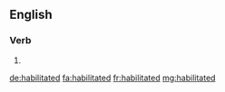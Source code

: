 ==English==

===Verb===
{{head|en|verb form}}

# {{en-past of|habilitate}}

[[de:habilitated]]
[[fa:habilitated]]
[[fr:habilitated]]
[[mg:habilitated]]